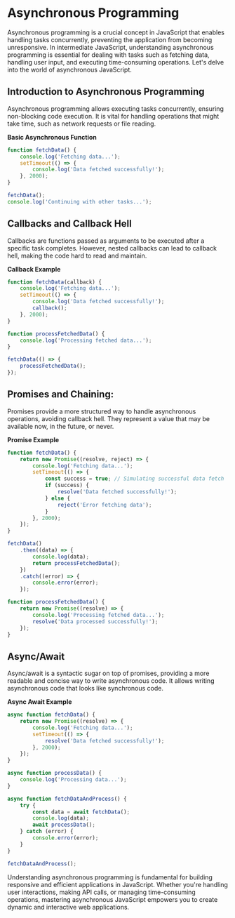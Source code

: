 # Asynchronous Programming

Asynchronous programming is a crucial concept in JavaScript that enables handling tasks concurrently, preventing the application from becoming unresponsive. In intermediate JavaScript, understanding asynchronous programming is essential for dealing with tasks such as fetching data, handling user input, and executing time-consuming operations. Let's delve into the world of asynchronous JavaScript.

## Introduction to Asynchronous Programming
Asynchronous programming allows executing tasks concurrently, ensuring non-blocking code execution. It is vital for handling operations that might take time, such as network requests or file reading.

**Basic Asynchronous Function**

```js
function fetchData() {
    console.log('Fetching data...');
    setTimeout(() => {
        console.log('Data fetched successfully!');
    }, 2000);
}

fetchData();
console.log('Continuing with other tasks...');
```
## Callbacks and Callback Hell
Callbacks are functions passed as arguments to be executed after a specific task completes. However, nested callbacks can lead to callback hell, making the code hard to read and maintain.

**Callback Example**

```js
function fetchData(callback) {
    console.log('Fetching data...');
    setTimeout(() => {
        console.log('Data fetched successfully!');
        callback();
    }, 2000);
}

function processFetchedData() {
    console.log('Processing fetched data...');
}

fetchData(() => {
    processFetchedData();
});
```
## Promises and Chaining:
Promises provide a more structured way to handle asynchronous operations, avoiding callback hell. They represent a value that may be available now, in the future, or never.

**Promise Example**
```js
function fetchData() {
    return new Promise((resolve, reject) => {
        console.log('Fetching data...');
        setTimeout(() => {
            const success = true; // Simulating successful data fetch
            if (success) {
                resolve('Data fetched successfully!');
            } else {
                reject('Error fetching data');
            }
        }, 2000);
    });
}

fetchData()
    .then((data) => {
        console.log(data);
        return processFetchedData();
    })
    .catch((error) => {
        console.error(error);
    });

function processFetchedData() {
    return new Promise((resolve) => {
        console.log('Processing fetched data...');
        resolve('Data processed successfully!');
    });
}
```
## Async/Await
Async/await is a syntactic sugar on top of promises, providing a more readable and concise way to write asynchronous code. It allows writing asynchronous code that looks like synchronous code.

**Async Await Example**

```js
async function fetchData() {
    return new Promise((resolve) => {
        console.log('Fetching data...');
        setTimeout(() => {
            resolve('Data fetched successfully!');
        }, 2000);
    });
}

async function processData() {
    console.log('Processing data...');
}

async function fetchDataAndProcess() {
    try {
        const data = await fetchData();
        console.log(data);
        await processData();
    } catch (error) {
        console.error(error);
    }
}

fetchDataAndProcess();
```
Understanding asynchronous programming is fundamental for building responsive and efficient applications in JavaScript. Whether you're handling user interactions, making API calls, or managing time-consuming operations, mastering asynchronous JavaScript empowers you to create dynamic and interactive web applications.